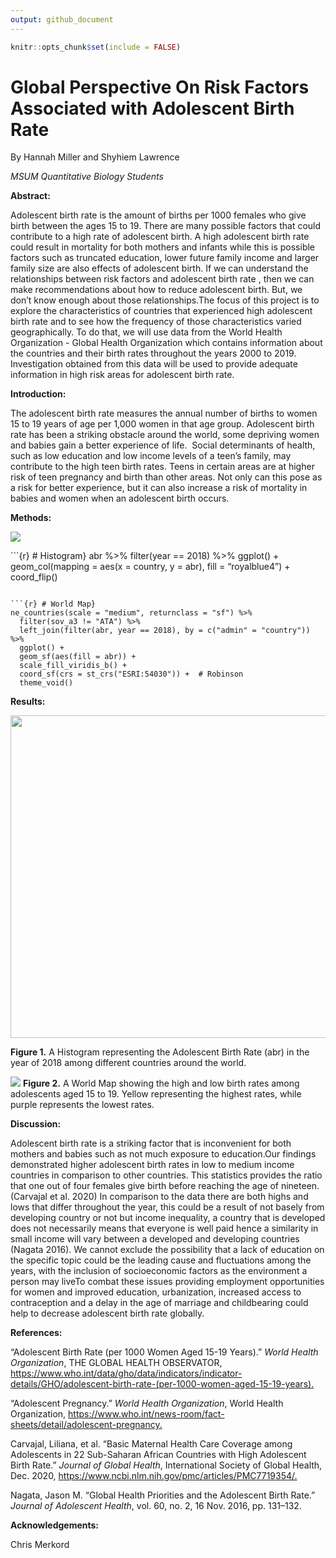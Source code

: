 ```yaml
---
output: github_document
---
```


```r
knitr::opts_chunk$set(include = FALSE)
```

# **Global Perspective On Risk Factors Associated with Adolescent Birth Rate**

By Hannah Miller and Shyhiem Lawrence

*MSUM Quantitative Biology Students*

**Abstract:**

Adolescent birth rate is the amount of births per 1000 females who give birth between the ages 15 to 19. There are many possible factors that could contribute to a high rate of adolescent birth. A high adolescent birth rate could result in mortality for both mothers and infants while this is possible factors such as truncated education, lower future family income and larger family size are also effects of adolescent birth. If we can understand the relationships between risk factors and adolescent birth rate , then we can make recommendations about how to reduce adolescent birth. But, we don't know enough about those relationships.The focus of this project is to explore the characteristics of countries that experienced high adolescent birth rate and to see how the frequency of those characteristics varied geographically. To do that, we will use data from the World Health Organization - Global Health Organization which contains information about the countries and their birth rates throughout the years 2000 to 2019. Investigation obtained from this data will be used to provide adequate information in high risk areas for adolescent birth rate.

**Introduction:**

The adolescent birth rate measures the annual number of births to women 15 to 19 years of age per 1,000 women in that age group. Adolescent birth rate has been a striking obstacle around the world, some depriving women and babies gain a better experience of life.  Social determinants of health, such as low education and low income levels of a teen's family, may contribute to the high teen birth rates. Teens in certain areas are at higher risk of teen pregnancy and birth than other areas. Not only can this pose as a risk for better experience, but it can also increase a risk of mortality in babies and women when an adolescent birth occurs.

  

**Methods:**

![](Screenshot%20(1).png)

```{r} # Histogram}
abr %>% 
  filter(year == 2018) %>% 
  ggplot() +
  geom_col(mapping = aes(x = country, y = abr), fill = "royalblue4")  +
  coord_flip()

```

```{r} # World Map}
ne_countries(scale = "medium", returnclass = "sf") %>%
  filter(sov_a3 != "ATA") %>% 
  left_join(filter(abr, year == 2018), by = c("admin" = "country")) %>% 
  ggplot() +
  geom_sf(aes(fill = abr)) +
  scale_fill_viridis_b() +
  coord_sf(crs = st_crs("ESRI:54030")) +  # Robinson
  theme_void()

```

**Results:**

<img src="https://lh6.googleusercontent.com/GymQhJKCdND8JCJxrevu961VtzgyMs-QdgQjkX7LqEtUYxeBXKMpZun_opPcOhoZeX9BGpU7WO_SDf8-G_T7wX5So7wJtyieh_YVMJOWM331jZhUF4BVsZ3psaXrlFMQoRqLFyeaNLnV" width="516"/>

**Figure 1.** A Histogram representing the Adolescent Birth Rate (abr) in the year of 2018 among different countries around the world.

![](https://lh6.googleusercontent.com/7zW4jkyjxWCmIAhlCqD2XM1VYvjSnm0FjZum4T_79ZTOckM3RcPdHsKdYWEf-QJkB-v8QhNUAF3fPK3A_9_el6bpQx8qeAKEwuLxnk7gU-95ceh1vHiKHW2hRdgFy8Tol1fP2Mfijx3Q)
**Figure 2.** A World Map showing the high and low birth rates among adolescents aged 15 to 19. Yellow representing the highest rates, while purple represents the lowest rates.

**Discussion:**

Adolescent birth rate is a striking factor that is inconvenient for both mothers and babies such as not much exposure to education.Our findings demonstrated higher adolescent birth rates in low to medium income countries in comparison to other countries. This statistics provides the ratio that one out of four females give birth before reaching the age of nineteen.  (Carvajal et al. 2020) In comparison to the data there are both highs and lows that differ throughout the year, this could be a result of not basely from developing country or not but income inequality, a country that is developed does not necessarily means that everyone is well paid hence a similarity in small income will vary between a developed and developing countries (Nagata 2016). We cannot exclude the possibility that a lack of education on the specific topic could be the leading cause and fluctuations among the years, with the inclusion of socioeconomic factors as the environment a person may liveTo combat these issues providing employment opportunities for women and improved education, urbanization, increased access to contraception and a delay in the age of marriage and childbearing could help to decrease adolescent birth rate globally.   

**References:**

"Adolescent Birth Rate (per 1000 Women Aged 15-19 Years)." *World Health Organization*, THE GLOBAL HEALTH OBSERVATOR, <https://www.who.int/data/gho/data/indicators/indicator-details/GHO/adolescent-birth-rate-(per-1000-women-aged-15-19-years).>

"Adolescent Pregnancy." *World Health Organization*, World Health Organization, <https://www.who.int/news-room/fact-sheets/detail/adolescent-pregnancy.>

Carvajal, Liliana, et al. "Basic Maternal Health Care Coverage among Adolescents in 22 Sub-Saharan African Countries with High Adolescent Birth Rate." *Journal of Global Health*, International Society of Global Health, Dec. 2020, <https://www.ncbi.nlm.nih.gov/pmc/articles/PMC7719354/.>

Nagata, Jason M. "Global Health Priorities and the Adolescent Birth Rate." *Journal of Adolescent Health*, vol. 60, no. 2, 16 Nov. 2016, pp. 131–132.

**Acknowledgements:**

Chris Merkord

## 
